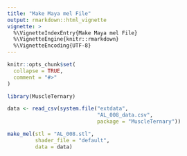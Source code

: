 ```yaml
---
title: "Make Maya mel File"
output: rmarkdown::html_vignette
vignette: >
  %\VignetteIndexEntry{Make Maya mel File}
  %\VignetteEngine{knitr::rmarkdown}
  %\VignetteEncoding{UTF-8}
---
```


```r
knitr::opts_chunk$set(
  collapse = TRUE,
  comment = "#>"
)
```

```r
library(MuscleTernary)

data <- read_csv(system.file("extdata",
                             "AL_008_data.csv",
                             package = "MuscleTernary"))

make_mel(stl = "AL_008.stl",
         shader_file = "default",
         data = data)

```
